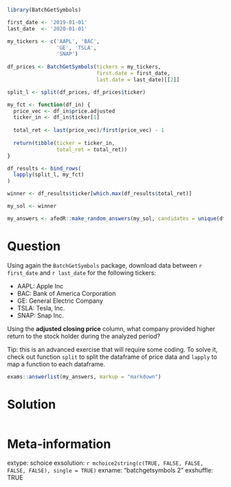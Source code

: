 ```r
library(BatchGetSymbols)

first_date <- '2019-01-01'
last_date  <- '2020-01-01'

my_tickers <- c('AAPL', 'BAC', 
                'GE', 'TSLA',
                'SNAP')
	
df_prices <- BatchGetSymbols(tickers = my_tickers, 
                             first.date = first_date, 
                             last.date = last_date)[[2]]

split_l <- split(df_prices, df_prices$ticker)

my_fct <- function(df_in) {
  price_vec <- df_in$price.adjusted
  ticker_in <- df_in$ticker[1]
  
  total_ret <- last(price_vec)/first(price_vec) - 1
  
  return(tibble(ticker = ticker_in,
                total_ret = total_ret))
}

df_results <- bind_rows(
  lapply(split_l, my_fct)
)

winner <- df_results$ticker[which.max(df_results$total_ret)]

my_sol <- winner
```

```r
my_answers <- afedR::make_random_answers(my_sol, candidates = unique(df_results$ticker))
```

Question
========

Using again the `BatchGetSymbols` package, download data between `r first_date` and `r last_date` for the following tickers:

- AAPL: Apple Inc
- BAC:	Bank of America Corporation
- GE:	General Electric Company
- TSLA:	Tesla, Inc.
- SNAP:	Snap Inc.

Using the **adjusted closing price** column, what company provided higher return to the stock holder during the analyzed period? 

Tip: this is an advanced exercise that will require some coding. To solve it, check out function `split` to split the dataframe of price data and `lapply` to map a function to each dataframe.


```r
exams::answerlist(my_answers, markup = "markdown")
```

Solution
================

```r
```


Meta-information
================
extype: schoice
exsolution: `r mchoice2string(c(TRUE, FALSE, FALSE, FALSE, FALSE), single = TRUE)`
exname: "batchgetsymbols 2"
exshuffle: TRUE


